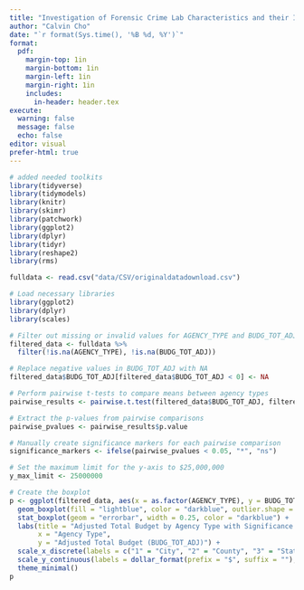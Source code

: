 ```yaml
---
title: "Investigation of Forensic Crime Lab Characteristics and their Impact on Competency Testing Results"
author: "Calvin Cho"
date: "`r format(Sys.time(), '%B %d, %Y')`"
format:
  pdf:
    margin-top: 1in
    margin-bottom: 1in  
    margin-left: 1in
    margin-right: 1in
    includes:
      in-header: header.tex
execute: 
  warning: false
  message: false
  echo: false
editor: visual
prefer-html: true
---
```


```r
# added needed toolkits
library(tidyverse)
library(tidymodels)
library(knitr)
library(skimr)
library(patchwork)
library(ggplot2)
library(dplyr)
library(tidyr)
library(reshape2)
library(rms)
```

```r
fulldata <- read.csv("data/CSV/originaldatadownload.csv")
```
```r
# Load necessary libraries
library(ggplot2)
library(dplyr)
library(scales)

# Filter out missing or invalid values for AGENCY_TYPE and BUDG_TOT_ADJ
filtered_data <- fulldata %>%
  filter(!is.na(AGENCY_TYPE), !is.na(BUDG_TOT_ADJ))

# Replace negative values in BUDG_TOT_ADJ with NA
filtered_data$BUDG_TOT_ADJ[filtered_data$BUDG_TOT_ADJ < 0] <- NA

# Perform pairwise t-tests to compare means between agency types
pairwise_results <- pairwise.t.test(filtered_data$BUDG_TOT_ADJ, filtered_data$AGENCY_TYPE, p.adjust.method = "BH")

# Extract the p-values from pairwise comparisons
pairwise_pvalues <- pairwise_results$p.value

# Manually create significance markers for each pairwise comparison
significance_markers <- ifelse(pairwise_pvalues < 0.05, "*", "ns")

# Set the maximum limit for the y-axis to $25,000,000
y_max_limit <- 25000000

# Create the boxplot
p <- ggplot(filtered_data, aes(x = as.factor(AGENCY_TYPE), y = BUDG_TOT_ADJ)) +
  geom_boxplot(fill = "lightblue", color = "darkblue", outlier.shape = NA) +  # Remove outlier points
  stat_boxplot(geom = "errorbar", width = 0.25, color = "darkblue") +  # Draw whiskers as lines
  labs(title = "Adjusted Total Budget by Agency Type with Significance Markers",
       x = "Agency Type",
       y = "Adjusted Total Budget (BUDG_TOT_ADJ)") +
  scale_x_discrete(labels = c("1" = "City", "2" = "County", "3" = "State", "4" = "Federal")) +
  scale_y_continuous(labels = dollar_format(prefix = "$", suffix = ""), limits = c(0, y_max_limit)) +  # Limit y-values to $25,000,000
  theme_minimal()
p

```
